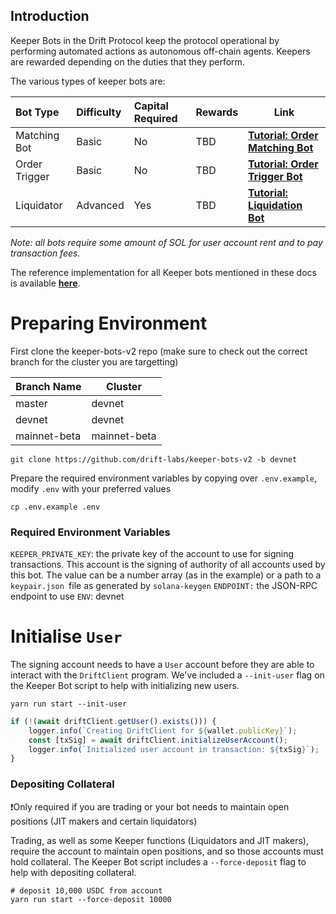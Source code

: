 ## Introduction

Keeper Bots in the Drift Protocol keep the protocol operational by performing automated actions as autonomous off-chain agents. Keepers are rewarded depending on the duties that they perform.

The various types of keeper bots are:

| Bot Type      | Difficulty | Capital Required | Rewards | Link                                                                        |
| :------------ | :--------- | :--------------- | :------ | --------------------------------------------------------------------------- |
| Matching Bot  | Basic      | No               | TBD     | [**Tutorial: Order Matching Bot**](/tutorial-bots/keeper-bots/tutorial-order-matching-bot)   |
| Order Trigger | Basic      | No               | TBD     | [**Tutorial: Order Trigger Bot**](/tutorial-bots/keeper-bots/tutorial-order-trigger-bot)     |
| Liquidator    | Advanced   | Yes              | TBD     | [**Tutorial: Liquidation Bot**](/tutorial-bots/keeper-bots/tutorial-liquidation-bot) |

_Note: all bots require some amount of SOL for user account rent and to pay transaction fees._

The reference implementation for all Keeper bots mentioned in these docs is available [**here**](https://github.com/drift-labs/keeper-bots-v2).

# Preparing Environment

First clone the keeper-bots-v2 repo (make sure to check out the correct branch for the cluster you are targetting)

| **Branch Name** | **Cluster**  |
| --------------- | ------------ |
| master          | devnet       |
| devnet          | devnet       |
| mainnet-beta    | mainnet-beta |

```shell copy
git clone https://github.com/drift-labs/keeper-bots-v2 -b devnet
```

Prepare the required environment variables by copying over `.env.example`, modify `.env` with your preferred values

```shell copy
cp .env.example .env
```

### Required Environment Variables

`KEEPER_PRIVATE_KEY`: the private key of the account to use for signing transactions. This account is the signing of authority of all accounts used by this bot. The value can be a number array (as in the example) or a path to a `keypair.json `file as generated by `solana-keygen`
`ENDPOINT:` the JSON-RPC endpoint to use
`ENV`: devnet

# Initialise `User`

The signing account needs to have a `User` account before they are able to interact with the `DriftClient` program. We've included a `--init-user` flag on the Keeper Bot script to help with initializing new users.


```shell copy
yarn run start --init-user
```

```typescript copy
if (!(await driftClient.getUser().exists())) {
    logger.info(`Creating DriftClient for ${wallet.publicKey}`);
    const [txSig] = await driftClient.initializeUserAccount();
    logger.info(`Initialized user account in transaction: ${txSig}`);
}
```


### Depositing Collateral

❗Only required if you are trading or your bot needs to maintain open positions (JIT makers and certain liquidators)

Trading, as well as some Keeper functions (Liquidators and JIT makers), require the account to maintain open positions, and so those accounts must hold collateral. The Keeper Bot script includes a `--force-deposit` flag to help with depositing collateral.

```shell copy
# deposit 10,000 USDC from account
yarn run start --force-deposit 10000
```
